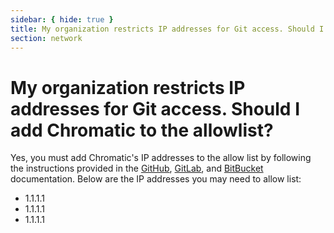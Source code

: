 ```yaml
---
sidebar: { hide: true }
title: My organization restricts IP addresses for Git access. Should I add Chromatic to the allowlist?
section: network
---
```


# My organization restricts IP addresses for Git access. Should I add Chromatic to the allowlist?

Yes, you must add Chromatic's IP addresses to the allow list by following the instructions provided in the [GitHub](https://docs.github.com/en/enterprise-cloud@latest/organizations/keeping-your-organization-secure/managing-security-settings-for-your-organization/managing-allowed-ip-addresses-for-your-organization), [GitLab](https://docs.gitlab.com/ee/administration/monitoring/ip_allowlist.html), and [BitBucket](https://support.atlassian.com/bitbucket-cloud/docs/control-access-to-your-private-content/#Allowlisting-IP-addresses) documentation. Below are the IP addresses you may need to allow list:

- 1.1.1.1
- 1.1.1.1
- 1.1.1.1
